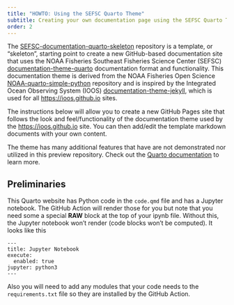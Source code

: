 ```yaml
---
title: "HOWTO: Using the SEFSC Quarto Theme"
subtitle: Creating your own documentation page using the SEFSC Quarto Theme
order: 2
---
```


The [SEFSC-documentation-quarto-skeleton](https://github.com/MattGrossi-NOAA/SEFSC-documentation-quarto-skeleton){target="_blank"} repository is a template, or "skeleton", starting point to create a new GitHub-based documentation site that uses the NOAA Fisheries Southeast Fisheries Science Center (SEFSC) [documentation-theme-quarto](https://github.com/MattGrossi-NOAA/documentation-theme-quarto){target="_blank"} documentation format and functionality. This documentation theme is derived from the NOAA Fisheries Open Science [NOAA-quarto-simple-python](https://github.com/nmfs-opensci/NOAA-quarto-simple-python){target="_blank"} repository and is inspired by the Integrated Ocean Observing System (IOOS) [documentation-theme-jekyll](https://github.com/ioos/documentation-theme-jekyll){target="_blank"}, which is used for all [https://ioos.github.io](https://ioos.github.io){target="_blank"} sites.

The instructions below will allow you to create a new GitHub Pages site that follows the look and feel/functionality of the documentation theme used by the [https://ioos.github.io](https://ioos.github.io){target="_blank"} site. You can then add/edit the template markdown documents with your own content.

The theme has many additional features that have are not demonstrated nor utilized in this preview repository. Check out the [Quarto documentation](https://quarto.org/docs/websites/){target="_blank"} to learn more.

## Preliminaries

This Quarto website has Python code in the `code.qmd` file and has a Jupyter notebook. The GitHub Action will render those for you but note that you need some a special **RAW** block at the top of your ipynb file. Without this, the Jupyter notebook won't render (code blocks won't be computed). It looks like this
```
---
title: Jupyter Notebook
execute:
  enabled: true
jupyter: python3
---
```
Also you will need to add any modules that your code needs to the `requirements.txt` file so they are installed by the GitHub Action.

